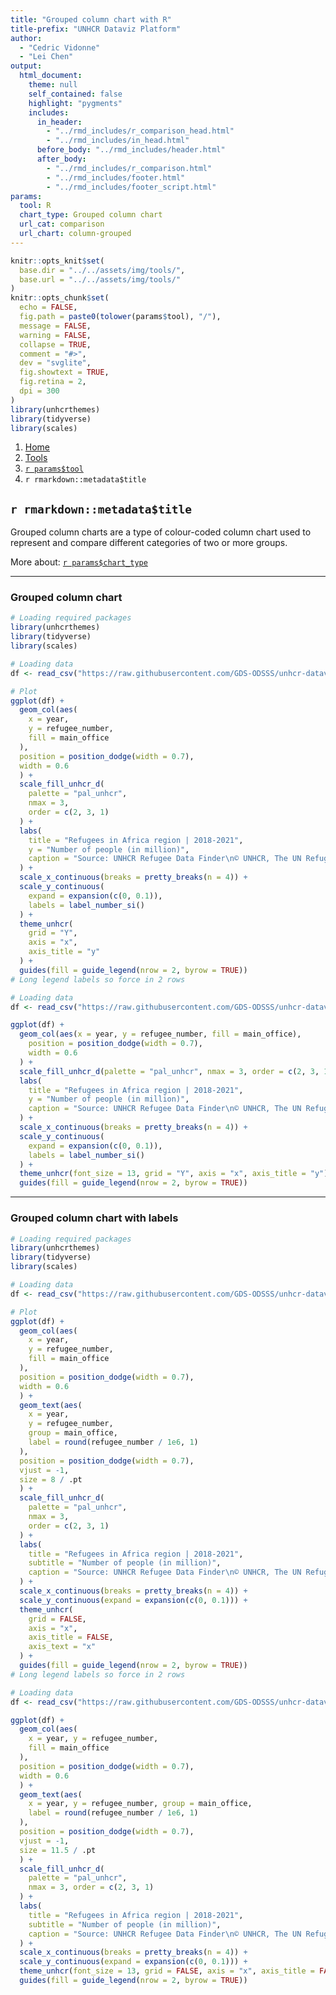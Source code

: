 ```yaml
---
title: "Grouped column chart with R"
title-prefix: "UNHCR Dataviz Platform"
author:
  - "Cedric Vidonne"
  - "Lei Chen"
output:
  html_document:
    theme: null
    self_contained: false
    highlight: "pygments"
    includes:
      in_header:
        - "../rmd_includes/r_comparison_head.html"
        - "../rmd_includes/in_head.html"
      before_body: "../rmd_includes/header.html"
      after_body:
        - "../rmd_includes/r_comparison.html"
        - "../rmd_includes/footer.html"
        - "../rmd_includes/footer_script.html"
params:
  tool: R
  chart_type: Grouped column chart
  url_cat: comparison
  url_chart: column-grouped
---
```


```r
knitr::opts_knit$set(
  base.dir = "../../assets/img/tools/",
  base.url = "../../assets/img/tools/"
)
knitr::opts_chunk$set(
  echo = FALSE,
  fig.path = paste0(tolower(params$tool), "/"),
  message = FALSE,
  warning = FALSE,
  collapse = TRUE,
  comment = "#>",
  dev = "svglite",
  fig.showtext = TRUE,
  fig.retina = 2,
  dpi = 300
)
library(unhcrthemes)
library(tidyverse)
library(scales)
```

<main id="tools" class="container mt-5">

<!-- Breadcrumb is filled automatically with the text from Title and Tool parameter in YAML --> 
<nav aria-label="breadcrumb">
    <ol class="breadcrumb">
        <li class="breadcrumb-item"><a href="../../">Home</a></li>
        <li class="breadcrumb-item"><a href="../">Tools</a></li>
        <li class="breadcrumb-item"><a href="../`r tolower(params$tool)`/">`r params$tool`</a></li>
        <li class="breadcrumb-item active" aria-current="page">`r rmarkdown::metadata$title`</li>
    </ol>
</nav>

<!-- Intro header --> 
<div class="my-5 text-center">

## `r rmarkdown::metadata$title`

<div class="row justify-content-center">
<div class="col-lg-8">

<!-- Only text to change below, the rest comes from the YAML --> 
Grouped column charts are a type of colour-coded column chart used to represent and compare different categories of two or more groups.

More about: <a href="../../chart_gallery/`r params$url_cat`.html#`r params$url_chart`">`r params$chart_type`</a>

</div>
</div>
</div>


----

<!-- Beginning of section, should be preceded by hr (----) --> 
<section class="my-5">

### Grouped column chart

<div class="row">

<!-- First column for large screen --> 
<div class="col-lg-6">

```r
# Loading required packages
library(unhcrthemes)
library(tidyverse)
library(scales)

# Loading data
df <- read_csv("https://raw.githubusercontent.com/GDS-ODSSS/unhcr-dataviz-platform/master/data/comparison/column_grouped.csv")

# Plot
ggplot(df) +
  geom_col(aes(
    x = year,
    y = refugee_number,
    fill = main_office
  ),
  position = position_dodge(width = 0.7),
  width = 0.6
  ) +
  scale_fill_unhcr_d(
    palette = "pal_unhcr",
    nmax = 3,
    order = c(2, 3, 1)
  ) +
  labs(
    title = "Refugees in Africa region | 2018-2021",
    y = "Number of people (in million)",
    caption = "Source: UNHCR Refugee Data Finder\n© UNHCR, The UN Refugee Agency"
  ) +
  scale_x_continuous(breaks = pretty_breaks(n = 4)) +
  scale_y_continuous(
    expand = expansion(c(0, 0.1)),
    labels = label_number_si()
  ) +
  theme_unhcr(
    grid = "Y",
    axis = "x",
    axis_title = "y"
  ) +
  guides(fill = guide_legend(nrow = 2, byrow = TRUE))
# Long legend labels so force in 2 rows
```

</div>
<!-- End First column --->

<!-- Second column for large screen --> 
<div class="col-lg-6">


```r
# Loading data
df <- read_csv("https://raw.githubusercontent.com/GDS-ODSSS/unhcr-dataviz-platform/master/data/comparison/column_grouped.csv")

ggplot(df) +
  geom_col(aes(x = year, y = refugee_number, fill = main_office),
    position = position_dodge(width = 0.7),
    width = 0.6
  ) +
  scale_fill_unhcr_d(palette = "pal_unhcr", nmax = 3, order = c(2, 3, 1)) +
  labs(
    title = "Refugees in Africa region | 2018-2021",
    y = "Number of people (in million)",
    caption = "Source: UNHCR Refugee Data Finder\n© UNHCR, The UN Refugee Agency"
  ) +
  scale_x_continuous(breaks = pretty_breaks(n = 4)) +
  scale_y_continuous(
    expand = expansion(c(0, 0.1)),
    labels = label_number_si()
  ) +
  theme_unhcr(font_size = 13, grid = "Y", axis = "x", axis_title = "y") +
  guides(fill = guide_legend(nrow = 2, byrow = TRUE))
```

</div>
<!-- End Second column --->

</div>
</section>
<!-- End of section --->

----

<!-- Beginning of section, should be preceded by hr (----) --> 
<section class="my-5">

### Grouped column chart with labels

<div class="row">

<!-- First column for large screen --> 
<div class="col-lg-6">

```r
# Loading required packages
library(unhcrthemes)
library(tidyverse)
library(scales)

# Loading data
df <- read_csv("https://raw.githubusercontent.com/GDS-ODSSS/unhcr-dataviz-platform/master/data/comparison/column_grouped.csv")

# Plot
ggplot(df) +
  geom_col(aes(
    x = year,
    y = refugee_number,
    fill = main_office
  ),
  position = position_dodge(width = 0.7),
  width = 0.6
  ) +
  geom_text(aes(
    x = year,
    y = refugee_number,
    group = main_office,
    label = round(refugee_number / 1e6, 1)
  ),
  position = position_dodge(width = 0.7),
  vjust = -1,
  size = 8 / .pt
  ) +
  scale_fill_unhcr_d(
    palette = "pal_unhcr",
    nmax = 3,
    order = c(2, 3, 1)
  ) +
  labs(
    title = "Refugees in Africa region | 2018-2021",
    subtitle = "Number of people (in million)",
    caption = "Source: UNHCR Refugee Data Finder\n© UNHCR, The UN Refugee Agency"
  ) +
  scale_x_continuous(breaks = pretty_breaks(n = 4)) +
  scale_y_continuous(expand = expansion(c(0, 0.1))) +
  theme_unhcr(
    grid = FALSE,
    axis = "x",
    axis_title = FALSE,
    axis_text = "x"
  ) +
  guides(fill = guide_legend(nrow = 2, byrow = TRUE))
# Long legend labels so force in 2 rows
```

</div>
<!-- End First column --->

<!-- Second column for large screen --> 
<div class="col-lg-6">


```r
# Loading data
df <- read_csv("https://raw.githubusercontent.com/GDS-ODSSS/unhcr-dataviz-platform/master/data/comparison/column_grouped.csv")

ggplot(df) +
  geom_col(aes(
    x = year, y = refugee_number,
    fill = main_office
  ),
  position = position_dodge(width = 0.7),
  width = 0.6
  ) +
  geom_text(aes(
    x = year, y = refugee_number, group = main_office,
    label = round(refugee_number / 1e6, 1)
  ),
  position = position_dodge(width = 0.7),
  vjust = -1,
  size = 11.5 / .pt
  ) +
  scale_fill_unhcr_d(
    palette = "pal_unhcr",
    nmax = 3, order = c(2, 3, 1)
  ) +
  labs(
    title = "Refugees in Africa region | 2018-2021",
    subtitle = "Number of people (in million)",
    caption = "Source: UNHCR Refugee Data Finder\n© UNHCR, The UN Refugee Agency"
  ) +
  scale_x_continuous(breaks = pretty_breaks(n = 4)) +
  scale_y_continuous(expand = expansion(c(0, 0.1))) +
  theme_unhcr(font_size = 13, grid = FALSE, axis = "x", axis_title = FALSE, axis_text = "x") +
  guides(fill = guide_legend(nrow = 2, byrow = TRUE))
```

</div>
<!-- End Second column --->

</div>
</section>
<!-- End of section --->

<!-- To add sections just copy the whole code between the above section tag --->

</main>
